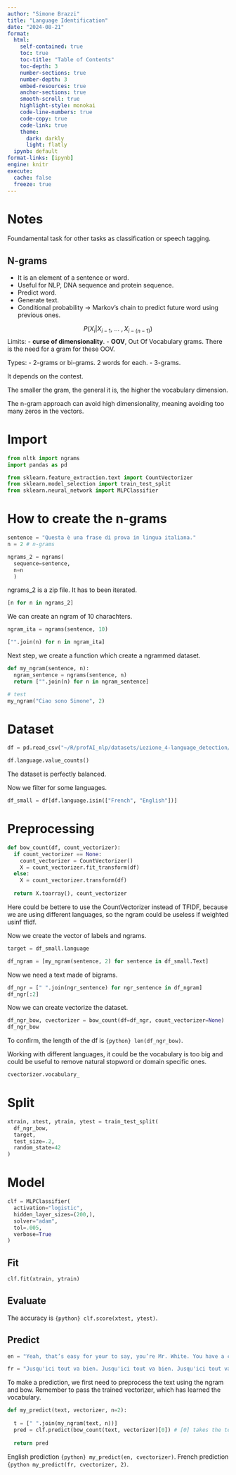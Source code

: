 ```yaml
---
author: "Simone Brazzi"
title: "Language Identification"
date: "2024-08-21"
format:
  html:
    self-contained: true
    toc: true
    toc-title: "Table of Contents"
    toc-depth: 3
    number-sections: true
    number-depth: 3
    embed-resources: true
    anchor-sections: true
    smooth-scroll: true
    highlight-style: monokai
    code-line-numbers: true
    code-copy: true
    code-link: true
    theme:
      dark: darkly
      light: flatly
  ipynb: default
format-links: [ipynb]
engine: knitr
execute:
  cache: false
  freeze: true
---
```


# Notes

Foundamental task for other tasks as classification or speech tagging.

## N-grams

- It is an element of a sentence or word.
- Useful for NLP, DNA sequence and protein sequence.
- Predict word.
- Generate text.
- Conditional probability -> Markov's chain to predict future word using previous ones.

$$
P(X_i | X_{i-1}, \ ...\ , X_{i - (n - 1)})
$$
Limits:
- **curse of dimensionality**.
- **OOV**, Out Of Vocabulary grams. There is the need for a gram for these OOV.

Types:
- 2-grams or bi-grams. 2 words for each.
- 3-grams.

It depends on the contest.

The smaller the gram, the general it is, the higher the vocabulary dimension.

The n-gram approach can avoid high dimensionality, meaning avoiding too many zeros in the vectors.

# Import

```python
from nltk import ngrams
import pandas as pd

from sklearn.feature_extraction.text import CountVectorizer
from sklearn.model_selection import train_test_split
from sklearn.neural_network import MLPClassifier
```

# How to create the n-grams

```python
sentence = "Questa è una frase di prova in lingua italiana."
n = 2 # n-grams

ngrams_2 = ngrams(
  sequence=sentence,
  n=n
  )
```

ngrams_2 is a zip file. It has to been iterated.

```python
[n for n in ngrams_2]
```


We can create an ngram of 10 charachters.
```python
ngram_ita = ngrams(sentence, 10)

["".join(n) for n in ngram_ita]
```

Next step, we create a function which create a ngrammed dataset.

```python
def my_ngram(sentence, n):
  ngram_sentence = ngrams(sentence, n)
  return ["".join(n) for n in ngram_sentence]

# test
my_ngram("Ciao sono Simone", 2)
```

# Dataset

```python
df = pd.read_csv("~/R/profAI_nlp/datasets/Lezione_4-language_detection/dataset.csv")
```

```python
df.language.value_counts()
```

The dataset is perfectly balanced.

Now we filter for some languages.

```python
df_small = df[df.language.isin(["French", "English"])]
```

# Preprocessing

```python
def bow_count(df, count_vectorizer):
  if count_vectorizer == None:
    count_vectorizer = CountVectorizer()
    X = count_vectorizer.fit_transform(df)
  else:
    X = count_vectorizer.transform(df)
  
  return X.toarray(), count_vectorizer
```

Here could be bettere to use the CountVectorizer instead of TFIDF, because we  are using different languages, so the ngram could be useless if weighted usinf tfidf.

Now we create the vector of labels and ngrams.
```python
target = df_small.language

df_ngram = [my_ngram(sentence, 2) for sentence in df_small.Text]
```

Now we need a text made of bigrams.

```python
df_ngr = [" ".join(ngr_sentence) for ngr_sentence in df_ngram]
df_ngr[:2]
```

Now we can create vectorize the dataset.

```python
df_ngr_bow, cvectorizer = bow_count(df=df_ngr, count_vectorizer=None)
df_ngr_bow
```

To confirm, the length of the df is `{python} len(df_ngr_bow)`.

Working with different languages, it could be the vocabulary is too big and could be useful to remove natural stopword or domain specific ones.

```python
cvectorizer.vocabulary_
```

# Split

```python
xtrain, xtest, ytrain, ytest = train_test_split(
  df_ngr_bow,
  target,
  test_size=.2,
  random_state=42
)
```

# Model

```python
clf = MLPClassifier(
  activation="logistic",
  hidden_layer_sizes=(200,),
  solver="adam",
  tol=.005,
  verbose=True
)
```

## Fit
```python
clf.fit(xtrain, ytrain)
```

## Evaluate

The accuracy is `{python} clf.score(xtest, ytest)`.

## Predict
```python
en = "Yeah, that’s easy for your to say, you’re Mr. White. You have a cool-sounding name. Alright look, if it’s no big deal to be Mr. Pink, do you wanna trade?"

fr = "Jusqu'ici tout va bien. Jusqu'ici tout va bien. Jusqu'ici tout va bien. Mais l'important, c'est pas la chute. C'est l'atterrissage."
```

To make a prediction, we first need to preprocess the text using the ngram and bow.
Remember to pass the trained vectorizer, which has learned the vocabulary.
```python
def my_predict(text, vectorizer, n=2):
  
  t = [" ".join(my_ngram(text, n))]
  pred = clf.predict(bow_count(text, vectorizer)[0]) # [0] takes the text
  
  return pred
```

English prediction `{python} my_predict(en, cvectorizer)`.
French prediction `{python my_predict(fr, cvectorizer, 2)`.

